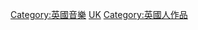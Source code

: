 {{Category explanation|由[[英國|英國]]籍歌手、藝人、團體和組合錄製的[[音樂專輯|音樂專輯]]}}

[[Category:英國音樂|Category:英國音樂]]
[[Category:各國音樂專輯|UK]]
[[Category:英國人作品|Category:英國人作品]]